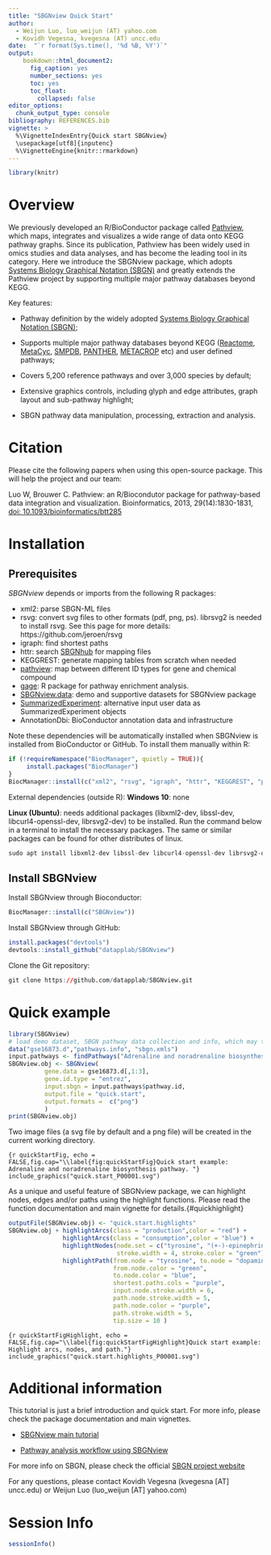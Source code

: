 ```yaml
---
title: "SBGNview Quick Start"
author: 
  - Weijun Luo, luo_weijun (AT) yahoo.com
  - Kovidh Vegesna, kvegesna (AT) uncc.edu
date:  "`r format(Sys.time(), '%d %B, %Y')`"
output: 
    bookdown::html_document2:
      fig_caption: yes
      number_sections: yes
      toc: yes
      toc_float: 
        collapsed: false
editor_options: 
  chunk_output_type: console
bibliography: REFERENCES.bib
vignette: >
  %\VignetteIndexEntry{Quick start SBGNview}
  \usepackage[utf8]{inputenc}
  %\VignetteEngine{knitr::rmarkdown}
---
```


```r
library(knitr)
```

# Overview
We previously developed an R/BioConductor package called [Pathview](https://www.bioconductor.org/packages/pathview), which maps, integrates and visualizes a wide range of data onto KEGG pathway graphs. Since its publication, Pathview has been widely used in omics studies and data analyses, and has become the leading tool in its category. Here we introduce the SBGNview package, which adopts [Systems Biology Graphical Notation (SBGN)](https://sbgn.github.io/) and greatly extends the Pathview project by supporting multiple major pathway databases beyond KEGG.

Key features:

* Pathway definition by the widely adopted [Systems Biology Graphical Notation (SBGN)](https://sbgn.github.io/);

* Supports multiple major pathway databases beyond KEGG ([Reactome](https://reactome.org/), [MetaCyc](https://metacyc.org/), [SMPDB](https://smpdb.ca/), [PANTHER](http://www.pantherdb.org/pathway/), [METACROP](https://metacrop.ipk-gatersleben.de/) etc) and user defined pathways;

* Covers 5,200 reference pathways and over 3,000 species by default;

* Extensive graphics controls, including glyph and edge attributes, graph layout and sub-pathway highlight;

* SBGN pathway data manipulation, processing, extraction and analysis.

# Citation

Please cite the following papers when using this open-source  package. This will help the project and our team:

Luo W, Brouwer C. Pathview: an R/Biocondutor package for pathway-based data integration and visualization. Bioinformatics, 2013, 29(14):1830-1831, <a href=https://doi.org/10.1093/bioinformatics/btt285>doi: 10.1093/bioinformatics/btt285</a>


# Installation

## Prerequisites

*SBGNview* depends or imports from the following R packages:

* xml2: parse SBGN-ML files
* rsvg: convert svg files to other formats (pdf, png, ps). librsvg2 is needed to install rsvg. See this page for more details: https://github.com/jeroen/rsvg
* igraph: find shortest paths
* httr: search [SBGNhub](https://github.com/datapplab/SBGNhub/tree/master/data/id.mapping.unique.pair.name) for mapping files
* KEGGREST: generate mapping tables from scratch when needed
* [pathview](https://bioconductor.org/packages/release/bioc/html/pathview.html): map between different ID types for gene and chemical compound
* [gage](https://bioconductor.org/packages/release/bioc/html/gage.html): R package for pathway enrichment analysis.
* [SBGNview.data](https://bioconductor.org/packages/release/data/experiment/html/SBGNview.data.html): demo and supportive datasets for SBGNview package
* [SummarizedExperiment](https://bioconductor.org/packages/release/bioc/html/SummarizedExperiment.html): alternative input user data as SummarizedExperiment objects
* AnnotationDbi: BioConductor annotation data and infrastructure

Note these dependencies will be automatically installed when SBGNview is installed from BioConductor or GitHub. To install them manually within R:

```r
if (!requireNamespace("BiocManager", quietly = TRUE)){
     install.packages("BiocManager")
}
BiocManager::install(c("xml2", "rsvg", "igraph", "httr", "KEGGREST", "pathview", "gage", "SBGNview.data", "SummarizedExperiment", "AnnotationDbi"))
```

External dependencies (outside R):
**Windows 10**: none

**Linux (Ubuntu)**: needs additional packages (libxml2-dev, libssl-dev, libcurl4-openssl-dev, librsvg2-dev) to be installed. Run the command below in a terminal to install the necessary packages. The same or similar packages can be found for other distributes of linux.
```r
sudo apt install libxml2-dev libssl-dev libcurl4-openssl-dev librsvg2-dev
```

## Install SBGNview
Install SBGNview through Bioconductor: 
```r
BiocManager::install(c("SBGNview"))
```
Install SBGNview through GitHub:
```r
install.packages("devtools")
devtools::install_github("datapplab/SBGNview")
```
Clone the Git repository:
```r
git clone https://github.com/datapplab/SBGNview.git
```

# Quick example {#quickexample}
```r
library(SBGNview)
# load demo dataset, SBGN pathway data collection and info, which may take a few seconds
data("gse16873.d","pathways.info", "sbgn.xmls")
input.pathways <- findPathways("Adrenaline and noradrenaline biosynthesis")
SBGNview.obj <- SBGNview(
          gene.data = gse16873.d[,1:3], 
          gene.id.type = "entrez",
          input.sbgn = input.pathways$pathway.id,
          output.file = "quick.start", 
          output.formats =  c("png")
          ) 
print(SBGNview.obj)
```

Two image files (a svg file by default and a png file) will be created in the current working directory.

```{r quickStartFig, echo = FALSE,fig.cap="\\label{fig:quickStartFig}Quick start example: Adrenaline and noradrenaline biosynthesis pathway. "}
include_graphics("quick.start_P00001.svg")
```

As a unique and useful feature of SBGNview package, we can highlight nodes, edges and/or paths using the highlight functions. Please read the function documentation and main vignette for details.{#quickhighlight}

```r
outputFile(SBGNview.obj) <- "quick.start.highlights"
SBGNview.obj + highlightArcs(class = "production",color = "red") + 
               highlightArcs(class = "consumption",color = "blue") +
               highlightNodes(node.set = c("tyrosine", "(+-)-epinephrine"), 
                              stroke.width = 4, stroke.color = "green") + 
               highlightPath(from.node = "tyrosine", to.node = "dopamine",
                             from.node.color = "green",
                             to.node.color = "blue",
                             shortest.paths.cols = "purple",
                             input.node.stroke.width = 6,
                             path.node.stroke.width = 5,
                             path.node.color = "purple",
                             path.stroke.width = 5,
                             tip.size = 10 )
```

```{r quickStartFigHighlight, echo = FALSE,fig.cap="\\label{fig:quickStartFigHighlight}Quick start example: Highlight arcs, nodes, and path."}
include_graphics("quick.start.highlights_P00001.svg")
```

# Additional information
This tutorial is just a brief introduction and quick start. For more info, please check the package documentation and main vignettes.

* [SBGNview main tutorial](https://bioconductor.org/packages/devel/bioc/vignettes/SBGNview/inst/doc/SBGNview.Vignette.html)

* [Pathway analysis workflow using SBGNview](https://bioconductor.org/packages/devel/bioc/vignettes/SBGNview/inst/doc/pathway.enrichment.analysis.html)

For more info on SBGN, please check the official [SBGN project website](https://sbgn.github.io/)

For any questions, please contact Kovidh Vegesna (kvegesna [AT] uncc.edu) or Weijun Luo (luo_weijun [AT] yahoo.com)

# Session Info
```r
sessionInfo()
```

